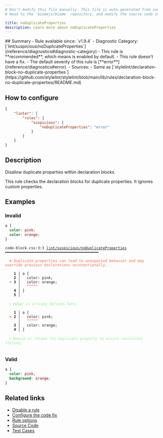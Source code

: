 ```yaml
---
# Don't modify this file manually. This file is auto generated from source, and you will lose your changes next time the website is built.
# Head to the `biomejs/biome` repository, and modify the source code in there.

title: noDuplicateProperties
description: Learn more about noDuplicateProperties
---
```


<Tabs>
<TabItem label="CSS" icon="seti:css">
## Summary
- Rule available since: `v1.9.4`
- Diagnostic Category: [`lint/suspicious/noDuplicateProperties`](/reference/diagnostics#diagnostic-category)
- This rule is **recommended**, which means is enabled by default.
- This rule doesn't have a fix.
- The default severity of this rule is [**error**](/reference/diagnostics#error).
- Sources: 
  - Same as [`stylelint/declaration-block-no-duplicate-properties`](https://github.com/stylelint/stylelint/blob/main/lib/rules/declaration-block-no-duplicate-properties/README.md)

## How to configure
```json title="biome.json"
{
	"linter": {
		"rules": {
			"suspicious": {
				"noDuplicateProperties": "error"
			}
		}
	}
}

```
## Description
Disallow duplicate properties within declaration blocks.

This rule checks the declaration blocks for duplicate properties. It ignores custom properties.

## Examples

### Invalid

```css
a {
  color: pink;
  color: orange;
}
```

<pre class="language-text"><code class="language-text">code-block.css:3:3 <a href="https://biomejs.dev/linter/rules/no-duplicate-properties">lint/suspicious/noDuplicateProperties</a> ━━━━━━━━━━━━━━━━━━━━━━━━━━━━━━━━━━━━━━━━━━━<br /><br />  <strong><span style="color: Tomato;">✖</span></strong> <span style="color: Tomato;">Duplicate properties can lead to unexpected behavior and may override previous declarations unintentionally.</span><br />  <br />    <strong>1 │ </strong>a &#123;<br />    <strong>2 │ </strong>  color: pink;<br />  <strong><span style="color: Tomato;">&gt;</span></strong> <strong>3 │ </strong>  color: orange;<br />   <strong>   │ </strong>  <strong><span style="color: Tomato;">^</span></strong><strong><span style="color: Tomato;">^</span></strong><strong><span style="color: Tomato;">^</span></strong><strong><span style="color: Tomato;">^</span></strong><strong><span style="color: Tomato;">^</span></strong><br />    <strong>4 │ </strong>&#125;<br />    <strong>5 │ </strong><br />  <br />  <strong><span style="color: lightgreen;">ℹ</span></strong> <span style="color: lightgreen;"><strong>color</strong></span><span style="color: lightgreen;"> is already defined here.</span><br />  <br />    <strong>1 │ </strong>a &#123;<br />  <strong><span style="color: Tomato;">&gt;</span></strong> <strong>2 │ </strong>  color: pink;<br />   <strong>   │ </strong>  <strong><span style="color: Tomato;">^</span></strong><strong><span style="color: Tomato;">^</span></strong><strong><span style="color: Tomato;">^</span></strong><strong><span style="color: Tomato;">^</span></strong><strong><span style="color: Tomato;">^</span></strong><br />    <strong>3 │ </strong>  color: orange;<br />    <strong>4 │ </strong>&#125;<br />  <br />  <strong><span style="color: lightgreen;">ℹ</span></strong> <span style="color: lightgreen;">Remove or rename the duplicate property to ensure consistent styling.</span><br />  <br /></code></pre>

### Valid

```css
a {
  color: pink;
  background: orange;
}
```

## Related links

- [Disable a rule](/linter/#disable-a-rule)
- [Configure the code fix](/linter#configure-the-code-fix)
- [Rule options](/linter/#rule-options)
- [Source Code](https://github.com/biomejs/biome/blob/main/crates/biome_css_analyze/src/lint/suspicious/no_duplicate_properties.rs)
- [Test Cases](https://github.com/biomejs/biome/blob/main/crates/biome_css_analyze/tests/specs/suspicious/noDuplicateProperties)

</TabItem>
</Tabs>

